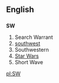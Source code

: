 ==English==
==={{initialism}}===
'''SW'''

# Search Warrant
# [[southwest]]
# Southwestern
# [[Star Wars]]
# Short Wave

[[pl:SW]]